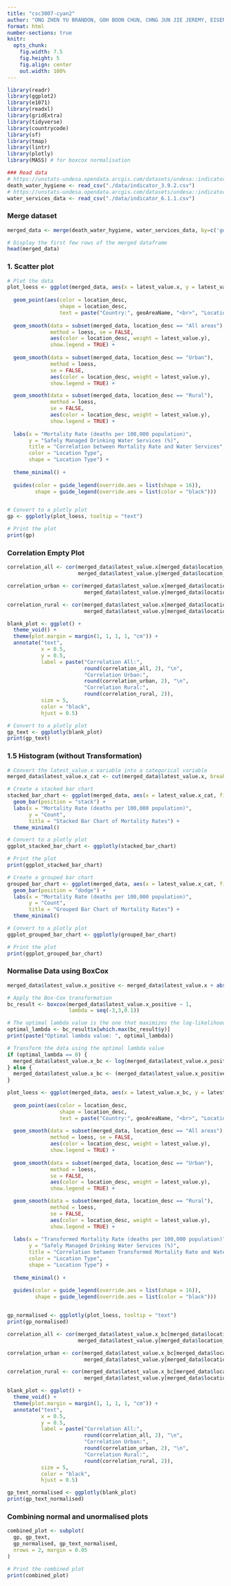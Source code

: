 ```yaml
---
title: "csc3007-cyan2"
author: "ONG ZHEN YU BRANDON, GOH BOON CHUN, CHNG JUN JIE JEREMY, EISEN REINER BAGUILAT PERDIDO, MAGESHWARAN SO MUTHUSAMY"
format: html
number-sections: true
knitr:
  opts_chunk:
    fig.width: 7.5
    fig.height: 5
    fig.align: center
    out.width: 100%
---
```


```r
library(readr)
library(ggplot2)
library(e1071)
library(readxl)
library(gridExtra)
library(tidyverse)
library(countrycode)
library(sf)
library(tmap)
library(lintr)
library(plotly)
library(MASS) # for boxcox normalisation
```

```r
### Read data
# https://unstats-undesa.opendata.arcgis.com/datasets/undesa::indicator-3-9-2-mortality-rate-attributed-to-unsafe-water-unsafe-sanitation-and-lack-of-hygiene-deaths-per-100-000-population/explore?location=4.310115%2C1.385045%2C3.26
death_water_hygiene <- read_csv("./data/indicator_3.9.2.csv")
# https://unstats-undesa.opendata.arcgis.com/datasets/undesa::indicator-6-1-1-proportion-of-population-using-safely-managed-drinking-water-services-by-urban-rural-percent/explore
water_services_data <- read_csv("./data/indicator_6.1.1.csv")

```

### Merge dataset

```r
merged_data <- merge(death_water_hygiene, water_services_data, by=c('geoAreaCode', 'geoAreaName'))

# Display the first few rows of the merged dataframe
head(merged_data)
```


### 1. Scatter plot

```r
# Plot the data
plot_loess <- ggplot(merged_data, aes(x = latest_value.x, y = latest_value.y)) +
  
  geom_point(aes(color = location_desc, 
                 shape = location_desc,
                 text = paste("Country:", geoAreaName, "<br>", "Location:", location_desc)), alpha = 0.7) +
  
  geom_smooth(data = subset(merged_data, location_desc == "All areas"),
              method = loess, se = FALSE, 
              aes(color = location_desc, weight = latest_value.y),
              show.legend = TRUE) +
  
  geom_smooth(data = subset(merged_data, location_desc == "Urban"),
              method = loess,
              se = FALSE,
              aes(color = location_desc, weight = latest_value.y),
              show.legend = TRUE) +

  geom_smooth(data = subset(merged_data, location_desc == "Rural"),
              method = loess,
              se = FALSE,
              aes(color = location_desc, weight = latest_value.y),
              show.legend = TRUE) +
  
  labs(x = "Mortality Rate (deaths per 100,000 population)",
       y = "Safely Managed Drinking Water Services (%)",
       title = "Correlation between Mortality Rate and Water Services",
       color = "Location Type",
       shape = "Location Type") +
  
  theme_minimal() +
  
  guides(color = guide_legend(override.aes = list(shape = 16)),
         shape = guide_legend(override.aes = list(color = "black")))


# Convert to a plotly plot
gp <- ggplotly(plot_loess, tooltip = "text")

# Print the plot
print(gp)
```

### Correlation Empty Plot
```r
correlation_all <- cor(merged_data$latest_value.x[merged_data$location_desc == "All areas"], 
                       merged_data$latest_value.y[merged_data$location_desc == "All areas"])

correlation_urban <- cor(merged_data$latest_value.x[merged_data$location_desc == "Urban"], 
                         merged_data$latest_value.y[merged_data$location_desc == "Urban"])

correlation_rural <- cor(merged_data$latest_value.x[merged_data$location_desc == "Rural"], 
                         merged_data$latest_value.y[merged_data$location_desc == "Rural"])

blank_plot <- ggplot() +
  theme_void() +
  theme(plot.margin = margin(1, 1, 1, 1, "cm")) +
  annotate("text",
           x = 0.5,
           y = 0.5,
           label = paste("Correlation All:",
                         round(correlation_all, 2), "\n",
                         "Correlation Urban:",
                         round(correlation_urban, 2), "\n",
                         "Correlation Rural:",
                         round(correlation_rural, 2)),
           size = 5,
           color = "black",
           hjust = 0.5)

# Convert to a plotly plot
gp_text <- ggplotly(blank_plot)
print(gp_text)
```


### 1.5 Histogram (without Transformation)
```r
# Convert the latest_value.x variable into a categorical variable
merged_data$latest_value.x_cat <- cut(merged_data$latest_value.x, breaks = 10)

# Create a stacked bar chart
stacked_bar_chart <- ggplot(merged_data, aes(x = latest_value.x_cat, fill = location_desc)) +
  geom_bar(position = "stack") +
  labs(x = "Mortality Rate (deaths per 100,000 population)",
       y = "Count",
       title = "Stacked Bar Chart of Mortality Rates") +
  theme_minimal()

# Convert to a plotly plot
ggplot_stacked_bar_chart <- ggplotly(stacked_bar_chart)

# Print the plot
print(ggplot_stacked_bar_chart)

# Create a grouped bar chart
grouped_bar_chart <- ggplot(merged_data, aes(x = latest_value.x_cat, fill = location_desc)) +
  geom_bar(position = "dodge") +
  labs(x = "Mortality Rate (deaths per 100,000 population)",
       y = "Count",
       title = "Grouped Bar Chart of Mortality Rates") +
  theme_minimal()

# Convert to a plotly plot
ggplot_grouped_bar_chart <- ggplotly(grouped_bar_chart)

# Print the plot
print(ggplot_grouped_bar_chart)
```

### Normalise Data using BoxCox
```r
merged_data$latest_value.x_positive <- merged_data$latest_value.x + abs(min(merged_data$latest_value.x)) + 0.1

# Apply the Box-Cox transformation
bc_result <- boxcox(merged_data$latest_value.x_positive ~ 1, 
                    lambda = seq(-3,3,0.1))

# The optimal lambda value is the one that maximizes the log-likelihood
optimal_lambda <- bc_result$x[which.max(bc_result$y)]
print(paste("Optimal lambda value: ", optimal_lambda))

# Transform the data using the optimal lambda value
if (optimal_lambda == 0) {
  merged_data$latest_value.x_bc <- log(merged_data$latest_value.x_positive)
} else {
  merged_data$latest_value.x_bc <- (merged_data$latest_value.x_positive^optimal_lambda - 1) / optimal_lambda
}

```
```r
plot_loess <- ggplot(merged_data, aes(x = latest_value.x_bc, y = latest_value.y)) +
  
  geom_point(aes(color = location_desc, 
                 shape = location_desc,
                 text = paste("Country:", geoAreaName, "<br>", "Location:", location_desc)), alpha = 0.7) +
  
  geom_smooth(data = subset(merged_data, location_desc == "All areas"),
              method = loess, se = FALSE, 
              aes(color = location_desc, weight = latest_value.y),
              show.legend = TRUE) +
  
  geom_smooth(data = subset(merged_data, location_desc == "Urban"),
              method = loess,
              se = FALSE,
              aes(color = location_desc, weight = latest_value.y),
              show.legend = TRUE) +

  geom_smooth(data = subset(merged_data, location_desc == "Rural"),
              method = loess,
              se = FALSE,
              aes(color = location_desc, weight = latest_value.y),
              show.legend = TRUE) +
  
  labs(x = "Transformed Mortality Rate (deaths per 100,000 population)",
       y = "Safely Managed Drinking Water Services (%)",
       title = "Correlation between Transformed Mortality Rate and Water Services (Normalised)",
       color = "Location Type",
       shape = "Location Type") +
  
  theme_minimal() +
  
  guides(color = guide_legend(override.aes = list(shape = 16)),
         shape = guide_legend(override.aes = list(color = "black")))


gp_normalised <- ggplotly(plot_loess, tooltip = "text")
print(gp_normalised)
```

```r
correlation_all <- cor(merged_data$latest_value.x_bc[merged_data$location_desc == "All areas"], 
                       merged_data$latest_value.y[merged_data$location_desc == "All areas"])

correlation_urban <- cor(merged_data$latest_value.x_bc[merged_data$location_desc == "Urban"], 
                         merged_data$latest_value.y[merged_data$location_desc == "Urban"])

correlation_rural <- cor(merged_data$latest_value.x_bc[merged_data$location_desc == "Rural"], 
                         merged_data$latest_value.y[merged_data$location_desc == "Rural"])

blank_plot <- ggplot() +
  theme_void() +
  theme(plot.margin = margin(1, 1, 1, 1, "cm")) +
  annotate("text",
           x = 0.5,
           y = 0.5,
           label = paste("Correlation All:",
                         round(correlation_all, 2), "\n",
                         "Correlation Urban:",
                         round(correlation_urban, 2), "\n",
                         "Correlation Rural:",
                         round(correlation_rural, 2)),
           size = 5,
           color = "black",
           hjust = 0.5)

gp_text_normalised <- ggplotly(blank_plot)
print(gp_text_normalised)
```

### Combining normal and unormalised plots
```r
combined_plot <- subplot(
  gp, gp_text, 
  gp_normalised, gp_text_normalised, 
  nrows = 2, margin = 0.05
)

# Print the combined plot
print(combined_plot)
```

